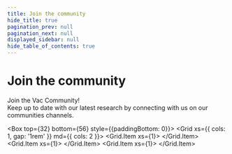 ```yaml
---
title: Join the community
hide_title: true
pagination_prev: null
pagination_next: null
displayed_sidebar: null
hide_table_of_contents: true
---
```



# Join the community

<Box bottom={24}>
  Join the Vac Community!<br/>
  Keep up to date with our latest research by connecting with us on our communities channels.
</Box>

<Box top={32} bottom={56} style={{paddingBottom: 0}}>
  <Grid xs={{ cols: 1, gap: '1rem' }} md={{ cols: 2 }}>
    <Grid.Item xs={1}>
      <SocialCard
        href='https://twitter.com/vacp2p'
        logoSrc="/icons/x-black.svg"
        logoSrcDark="/icons/x-white.svg"
        description='Follow us on X'
      />
    </Grid.Item>
    <Grid.Item xs={1}>
      <SocialCard
        href='https://discord.com/invite/PQFdubGt6d'
        logoSrc="/icons/discord-black.svg"
        logoSrcDark="/icons/discord-white.svg"
        description='Join the community on Discord'
      />
    </Grid.Item>
    <Grid.Item xs={1}>
      <SocialCard
        href="https://forum.vac.dev/"
        logoSrcDark="/theme/image/logo.svg"
        description="Share your thoughts on the latest research on the Vac research forum"
      />
    </Grid.Item>
  </Grid>
</Box>
